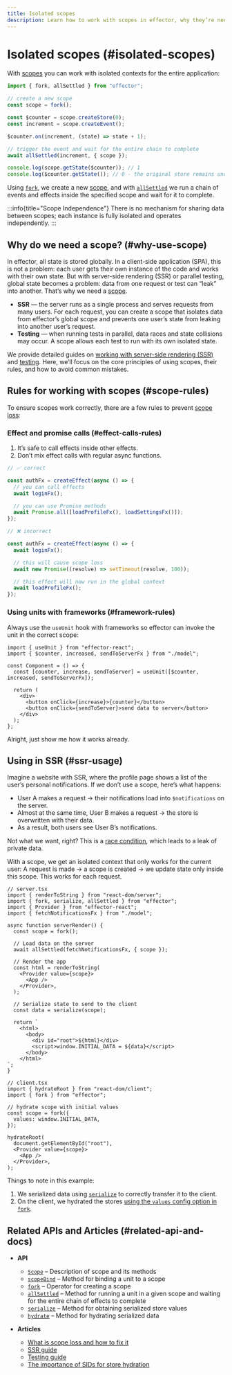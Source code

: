 ```yaml
---
title: Isolated scopes
description: Learn how to work with scopes in effector, why they’re needed, and how to use them with server-side rendering or testing.
---
```



# Isolated scopes (#isolated-scopes)

With [scopes](/en/api/effector/Scope) you can work with isolated contexts for the entire application:

```ts "fork" "allSettled"
import { fork, allSettled } from "effector";

// create a new scope
const scope = fork();

const $counter = scope.createStore(0);
const increment = scope.createEvent();

$counter.on(increment, (state) => state + 1);

// trigger the event and wait for the entire chain to complete
await allSettled(increment, { scope });

console.log(scope.getState($counter)); // 1
console.log($counter.getState()); // 0 - the original store remains unchanged
```

Using [`fork`](/en/api/effector/fork), we create a new [scope](/en/api/effector/Scope), and with [`allSettled`](/en/api/effector/allSettled) we run a chain of events and effects inside the specified scope and wait for it to complete.

:::info{title="Scope Independence"}
There is no mechanism for sharing data between scopes; each instance is fully isolated and operates independently.
:::

## Why do we need a scope? (#why-use-scope)

In effector, all state is stored globally. In a client-side application (SPA), this is not a problem: each user gets their own instance of the code and works with their own state. But with server-side rendering (SSR) or parallel testing, global state becomes a problem: data from one request or test can “leak” into another. That’s why we need a [scope](/en/api/effector/Scope).

- **SSR** — the server runs as a single process and serves requests from many users. For each request, you can create a scope that isolates data from effector’s global scope and prevents one user’s state from leaking into another user’s request.
- **Testing** — when running tests in parallel, data races and state collisions may occur. A scope allows each test to run with its own isolated state.

We provide detailed guides on [working with server-side rendering (SSR)](/en/guides/server-side-rendering) and [testing](/en/guides/testing). Here, we’ll focus on the core principles of using scopes, their rules, and how to avoid common mistakes.

## Rules for working with scopes (#scope-rules)

To ensure scopes work correctly, there are a few rules to prevent [scope loss](/en/guides/scope-loss):

### Effect and promise calls (#effect-calls-rules)

1. It’s safe to call effects inside other effects.
2. Don’t mix effect calls with regular async functions.

<SideBySide>

<Fragment slot="left">

```ts wrap data-border="good" data-height="full"
// ✅ correct

const authFx = createEffect(async () => {
  // you can call effects
  await loginFx();

  // you can use Promise methods
  await Promise.all([loadProfileFx(), loadSettingsFx()]);
});
```

</Fragment>

  <Fragment slot="right">

```ts wrap data-border="bad" data-height="full"
// ❌ incorrect

const authFx = createEffect(async () => {
  await loginFx();

  // this will cause scope loss
  await new Promise((resolve) => setTimeout(resolve, 100));

  // this effect will now run in the global context
  await loadProfileFx();
});
```

</Fragment>

</SideBySide>

### Using units with frameworks (#framework-rules)

Always use the `useUnit` hook with frameworks so effector can invoke the unit in the correct scope:

```tsx wrap "useUnit"
import { useUnit } from "effector-react";
import { $counter, increased, sendToServerFx } from "./model";

const Component = () => {
  const [counter, increase, sendToServer] = useUnit([$counter, increased, sendToServerFx]);

  return (
    <div>
      <button onClick={increase}>{counter}</button>
      <button onClick={sendToServer}>send data to server</button>
    </div>
  );
};
```

Alright, just show me how it works already.

## Using in SSR (#ssr-usage)

Imagine a website with SSR, where the profile page shows a list of the user’s personal notifications. If we don’t use a scope, here’s what happens:

- User A makes a request → their notifications load into `$notifications` on the server.
- Almost at the same time, User B makes a request → the store is overwritten with their data.
- As a result, both users see User B’s notifications.

Not what we want, right? This is a [race condition](https://en.wikipedia.org/wiki/Race_condition), which leads to a leak of private data.

With a scope, we get an isolated context that only works for the current user:
A request is made → a scope is created → we update state only inside this scope. This works for each request.

<Tabs>
  <TabItem label="Server">

```tsx "fork" "allSettled" "serialize"
// server.tsx
import { renderToString } from "react-dom/server";
import { fork, serialize, allSettled } from "effector";
import { Provider } from "effector-react";
import { fetchNotificationsFx } from "./model";

async function serverRender() {
  const scope = fork();

  // Load data on the server
  await allSettled(fetchNotificationsFx, { scope });

  // Render the app
  const html = renderToString(
    <Provider value={scope}>
      <App />
    </Provider>,
  );

  // Serialize state to send to the client
  const data = serialize(scope);

  return `
	<html>
	  <body>
		<div id="root">${html}</div>
		<script>window.INITIAL_DATA = ${data}</script>
	  </body>
	</html>
`;
}
```

</TabItem>
<TabItem label="Client">

```tsx
// client.tsx
import { hydrateRoot } from "react-dom/client";
import { fork } from "effector";

// hydrate scope with initial values
const scope = fork({
  values: window.INITIAL_DATA,
});

hydrateRoot(
  document.getElementById("root"),
  <Provider value={scope}>
    <App />
  </Provider>,
);
```

</TabItem>
</Tabs>

Things to note in this example:

1. We serialized data using [`serialize`](/en/api/effector/serialize) to correctly transfer it to the client.
2. On the client, we hydrated the stores [using the `values` config option in `fork`](/en/api/effector/fork#methods-fork-options).

## Related APIs and Articles (#related-api-and-docs)

- **API**

  - [`Scope`](/en/api/effector/Scope) – Description of scope and its methods
  - [`scopeBind`](/en/api/effector/scopeBind) – Method for binding a unit to a scope
  - [`fork`](/en/api/effector/fork) – Operator for creating a scope
  - [`allSettled`](/en/api/effector/allSettled) – Method for running a unit in a given scope and waiting for the entire chain of effects to complete
  - [`serialize`](/en/api/effector/serialize) – Method for obtaining serialized store values
  - [`hydrate`](/en/api/effector/hydrate) – Method for hydrating serialized data

- **Articles**

  - [What is scope loss and how to fix it](/en/guides/scope-loss)
  - [SSR guide](/en/guides/server-side-rendering)
  - [Testing guide](/en/guides/testing)
  - [The importance of SIDs for store hydration](/en/explanation/sids)

